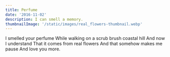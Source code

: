 ```yaml
---
title: Perfume
date: '2016-11-02'
description: I can smell a memory.
thumbnailImage: '/static/images/real_flowers-thumbnail.webp'
---
```


<Box>
  I smelled your perfume While walking on a scrub brush coastal hill And now I
  understand That it comes from real flowers And that somehow makes me pause And
  love you more.
</Box>
